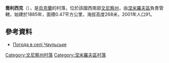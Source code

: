 {{coord|49|4|29|N|28|41|23|E|scale:30000|display=title}}

'''喬利西克'''（{{lang-uk|Чаульське}}），是[[烏克蘭|烏克蘭]]的村落，位於該國西南部[[文尼察州|文尼察州]]，由[[涅米羅夫區|涅米羅夫區]]負責管轄，始建於1885年，面積0.47平方公里，海拔高度268米，2001年人口91。

==參考資料==
* [http://weather.in.ua/ua/vinnickaja/27846 Погода в селі Чаульське]{{Wayback|url=http://weather.in.ua/ua/vinnickaja/27846 |date=20160305082141 }}

[[Category:文尼察州村落|Category:文尼察州村落]]
[[Category:涅米羅夫區村落|Category:涅米羅夫區村落]]


{{Vinnytsia-geo-stub}}